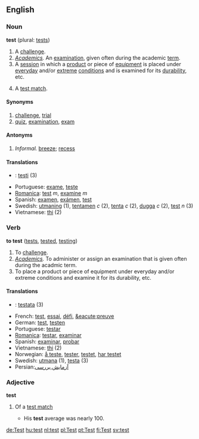 ==English==

=== Noun ===
'''test''' (plural: [[tests]])
#A [[Challenge#Noun|challenge]].
#''[[Academics]].'' An [[examination]], given often during the academic [[term]].
#A [[session]] in which a [[product]] or piece of [[equipment]] is placed under [[everyday]] and/or [[extreme]] [[condition]]s and is examined for its [[durability]], etc.
#{{Cricket}} A [[test match]].

==== Synonyms ====
#[[challenge]], [[trial]]
#[[quiz]], [[examination]], [[exam]]

==== Antonyms ====
#''Informal.'' [[breeze]]; [[recess]]

==== Translations ====
*{{msg:fi}}: [[testi]] (3)
*Portuguese: [[exame]], [[teste]]
*[[Romanica]]: [[test]] ''m'', [[examine]] ''m''
*Spanish: [[examen]], [[exámen]], [[test]]
*Swedish: [[utmaning]] (1), [[tentamen]] ''c'' (2), [[tenta]] ''c'' (2), [[dugga]] ''c'' (2), [[test]] ''n'' (3)
*Vietnamese: [[thi]] (2)

=== Verb ===
'''to test''' ([[tests]], [[tested]], [[testing]])
#To [[Challenge#Verb|challenge]].
#''[[Academics]].'' To administer or assign an examination that is given often during the acadmic term.
#To place a product or piece of equipment under everyday and/or extreme conditions and examine it for its durability, etc.

==== Translations ====
*{{msg:fi}}: [[testata]] (3)
*French: [[test]], [[essai]], [[défi]], [[&eacute;preuve]]
*German: [[test]], [[testen]]
*Portuguese: [[testar]]
*[[Romanica]]: [[testar]], [[examinar]]
*Spanish: [[examinar]], [[probar]]
*Vietnamese: [[thi]] (2)
*Norwegian: [[å teste]], [[tester]], [[testet]], [[har testet]]
*Swedish: [[utmana]] (1), [[testa]] (3)
*Persian:[[آزمایش]],[[بررسی]]

===Adjective===
'''test'''
#{{Cricket}} Of a [[test match]]
#* His '''test''' average was nearly 100.

[[de:Test]]
[[hu:test]]
[[nl:test]]
[[pl:Test]]
[[pt:Test]]
[[fi:Test]]
[[sv:test]]